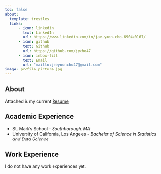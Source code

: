 ```yaml
---
toc: false
about:
  template: trestles
  links:
      - icon: linkedin
        text: LinkedIn
        url: https://www.linkedin.com/in/jae-yoon-cho-6904a0167/
      - icon: github
        text: Github
        url: https://github.com/jycho47
      - icon: inbox-fill
        text: Email
        url: "mailto:jaeyooncho47@gmail.com"
image: profile_picture.jpg
---
```



## About

Attached is my current [Resume](/docs/CV/JaeYoonCho_Resume.pdf "Resume")

## Academic Experience
- St. Mark's School - *Southborough, MA*
- University of California, Los Angeles - *Bachelor of Science in Statistics and Data Science*


## Work Experience
I do not have any work experiences yet.

